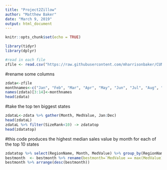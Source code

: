 ---
title: "Project2Zillow"
author: "Matthew Baker"
date: "March 9, 2019"
output: html_document
---

```{r setup, include=FALSE}
knitr::opts_chunk$set(echo = TRUE)
```

```{r}
library(tidyr)
library(dplyr)
```


```{r}
#read in each file
zfile <- read.csv("https://raw.githubusercontent.com/mharrisonbaker/CUNYassignments/master/Project2/zillowdata.csv", header = TRUE)
```

#rename some columns
```{r}
zdata<-zfile
monthnames<-c("Jan", "Feb", "Mar", "Apr", "May", "Jun", "Jul", "Aug", "Sep", "Oct", "Nov", "Dec")
names(zdata)[3:14]<-monthnames
head(zdata)
```

#take the top ten biggest states
```{r}
zdataL<-zdata %>% gather(Month, MedValue, Jan:Dec)
head(zdataL)
zdataL %>% filter(SizeRank<10) -> zdatatop 
head(zdatatop)
```

#this code produces the highest median sales value by month for each of the top 10 states 
```{r}
zdatatop %>% select(RegionName, Month, MedValue) %>% group_by(RegionName) %>% mutate(MedValue == max(MedValue)) %>% ungroup() ->bestmonth
bestmonth  <- bestmonth %>% rename(bestmonth=`MedValue == max(MedValue)`)
bestmonth %>% arrange(desc(bestmonth))
```